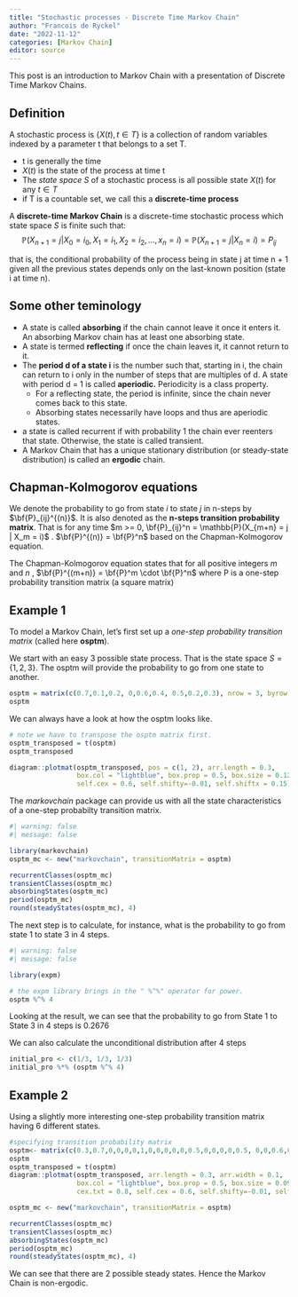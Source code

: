 ```yaml
---
title: "Stochastic processes - Discrete Time Markov Chain"
author: "Francois de Ryckel"
date: "2022-11-12"
categories: [Markov Chain]
editor: source
---
```


This post is an introduction to Markov Chain with a presentation of Discrete Time Markov Chains.  

## Definition 

A stochastic process is $\{ X(t), t \in T \}$ is a collection of random variables indexed by a parameter t that belongs to a set T.  

* t is generally the time 
* $X(t)$ is the state of the process at time t
* The *state space* $S$ of a stochastic process is all possible state $X(t)$ for any $t \in T$
* if T is a countable set, we call this a **discrete-time process** 

A **discrete-time Markov Chain** is a discrete-time stochastic process which state space *S* is finite such that: 
$$\mathbb{P}(X_{n+1} = j | X_0 = i_0, X_1 = i_1, X_2 = i_2, \dots, x_n = i) = \mathbb{P}(X_{n+1} = j | X_n = i) = P_{ij}$$ 

that is, the conditional probability of the process being in state j at time n + 1 given all the previous states depends only on the last-known position (state i at time n).  

## Some other teminology 

* A state is called **absorbing** if the chain cannot leave it once it enters it. An absorbing Markov chain has at least one absorbing state. 
* A state is termed **reflecting** if once the chain leaves it, it cannot return to it. 
* The **period d of a state i** is the number such that, starting in i, the chain can return to i only in the number of steps that are multiples of d. A
state with period d = 1 is called **aperiodic.** Periodicity is a class property. 
  + For a reflecting state, the period is infinite, since the chain never comes back to this state. 
  + Absorbing states necessarily have loops and thus are aperiodic states.
* a state is called recurrent if with probability 1 the chain ever reenters that state. Otherwise, the state is called transient. 
* A Markov Chain that has a unique stationary distribution (or steady-state distribution) is called an **ergodic** chain. 


## Chapman-Kolmogorov equations 

We denote the probability to go from state $i$ to state $j$ in n-steps by $\bf{P}_{ij}^{(n)}$.  It is also denoted as the **n-steps transition probability matrix**.  That is for any time $m >= 0, \bf{P}_{ij}^n = \mathbb{P}(X_{m+n} = j | X_m = i)$ . 
$\bf{P}^{(n)} = \bf{P}^n$ based on the Chapman-Kolmogorov equation. 

The Chapman-Kolmogorov equation states that for all positive integers $m$ and $n$ , $\bf{P}^{(m+n)} = \bf{P}^m \cdot \bf{P}^n$ where P is a one-step probability transition matrix (a square matrix)

## Example 1

To model a Markov Chain, let's first set up a *one-step probability transition matrix* (called here **osptm**).  

We start with an easy 3 possible state process. That is the state space $S = \{1, 2, 3\}$.  The osptm will provide the probability to go from one state to another. 

```r
osptm = matrix(c(0.7,0.1,0.2, 0,0.6,0.4, 0.5,0.2,0.3), nrow = 3, byrow = TRUE)
osptm
```

We can always have a look at how the osptm looks like. 

```r
# note we have to transpose the osptm matrix first. 
osptm_transposed = t(osptm)
osptm_transposed

diagram::plotmat(osptm_transposed, pos = c(1, 2), arr.length = 0.3, 
                 box.col = "lightblue", box.prop = 0.5, box.size = 0.12, box.type="circle", 
                 self.cex = 0.6, self.shifty=-0.01, self.shiftx = 0.15)
```

The *markovchain* package can provide us with all the state characteristics of a one-step probabilty transition matrix. 

```r
#| warning: false
#| message: false

library(markovchain)
osptm_mc <- new("markovchain", transitionMatrix = osptm)

recurrentClasses(osptm_mc)
transientClasses(osptm_mc)
absorbingStates(osptm_mc)
period(osptm_mc)
round(steadyStates(osptm_mc), 4)

```


The next step is to calculate, for instance, what is the probability to go from state 1 to state 3 in 4 steps.  

```r
#| warning: false
#| message: false

library(expm)

# the expm library brings in the " %^%" operator for power. 
osptm %^% 4
```

Looking at the result, we can see that the probability to go from State 1 to State 3 in 4 steps is 0.2676  

We can also calculate the unconditional distribution after 4 steps 

```r
initial_pro <- c(1/3, 1/3, 1/3)
initial_pro %*% (osptm %^% 4)
```


## Example 2 

Using a slightly more interesting one-step probability transition matrix having 6 different states. 

```r
#specifying transition probability matrix
osptm<- matrix(c(0.3,0.7,0,0,0,0,1,0,0,0,0,0,0.5,0,0,0,0,0.5, 0,0,0.6,0,0,0.4,0,0,0,0,0.1,0.9,0,0,0,0,0.7,0.3), nrow=6, byrow=TRUE)
osptm
osptm_transposed = t(osptm)
diagram::plotmat(osptm_transposed, arr.length = 0.3, arr.width = 0.1, 
                 box.col = "lightblue", box.prop = 0.5, box.size = 0.09, box.type="circle", 
                 cex.txt = 0.8, self.cex = 0.6, self.shifty=-0.01, self.shiftx = 0.13)

osptm_mc <- new("markovchain", transitionMatrix = osptm)

recurrentClasses(osptm_mc)
transientClasses(osptm_mc)
absorbingStates(osptm_mc)
period(osptm_mc)
round(steadyStates(osptm_mc), 4)
```

We can see that there are 2 possible steady states.  Hence the Markov Chain is non-ergodic. 


